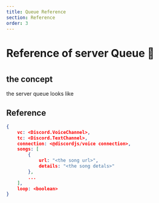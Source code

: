 ---
title: Queue Reference
section: Reference
order: 3
---
#
#
#
# Reference of server Queue 🧨
#
#
#
## the concept

the server queue looks like

## Reference

```json
{
    vc: <Discord.VoiceChannel>,
    tc: <Discord.TextChannel>,
    connection: <@discordjs/voice connection>,
    songs: [
        {
            url: "<the song url>",
            details: "<the song detals>"
        },
        ...
    ],
    loop: <boolean>
}
```